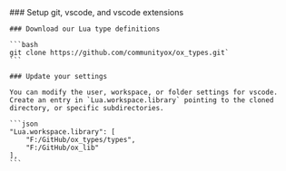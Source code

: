 
<Steps>
    ### Setup git, vscode, and vscode extensions

    ### Download our Lua type definitions

    ```bash
    git clone https://github.com/communityox/ox_types.git`
    ```

    ### Update your settings

    You can modify the user, workspace, or folder settings for vscode.
    Create an entry in `Lua.workspace.library` pointing to the cloned directory, or specific subdirectories.

    ```json
    "Lua.workspace.library": [
        "F:/GitHub/ox_types/types",
        "F:/GitHub/ox_lib"
    ],
    ```

</Steps>
